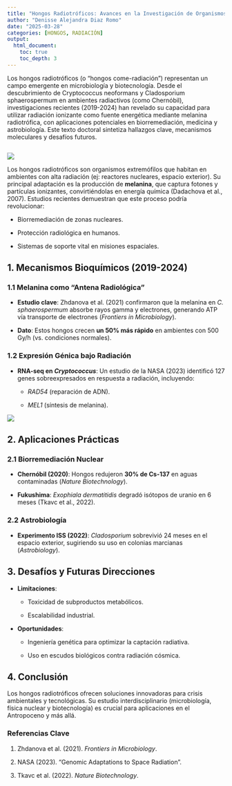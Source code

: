 ```yaml
---
title: "Hongos Radiotróficos: Avances en la Investigación de Organismos que Metabolizan Radiación"
author: "Denisse Alejandra Diaz Romo"
date: "2025-03-28"
categories: [HONGOS, RADIACIÓN] 
output: 
  html_document:
    toc: true
    toc_depth: 3
---
```


Los hongos radiotróficos (o "hongos come-radiación") representan un campo emergente en microbiología y biotecnología. Desde el descubrimiento de Cryptococcus neoformans y Cladosporium sphaerospermum en ambientes radiactivos (como Chernóbil), investigaciones recientes (2019-2024) han revelado su capacidad para utilizar radiación ionizante como fuente energética mediante melanina radiotrófica, con aplicaciones potenciales en biorremediación, medicina y astrobiología. Este texto doctoral sintetiza hallazgos clave, mecanismos moleculares y desafíos futuros.

![]()

![](images/Gemini_Generated_Image_opgd15opgd15opgd-01.jpg)

Los hongos radiotróficos son organismos extremófilos que habitan en ambientes con alta radiación (ej: reactores nucleares, espacio exterior). Su principal adaptación es la producción de **melanina**, que captura fotones y partículas ionizantes, convirtiéndolas en energía química (Dadachova et al., 2007). Estudios recientes demuestran que este proceso podría revolucionar:

-   Biorremediación de zonas nucleares.

-   Protección radiológica en humanos.

-   Sistemas de soporte vital en misiones espaciales.

## **1. Mecanismos Bioquímicos (2019-2024)**

### **1.1 Melanina como "Antena Radiológica"**

-   **Estudio clave**: Zhdanova et al. (2021) confirmaron que la melanina en *C. sphaerospermum* absorbe rayos gamma y electrones, generando ATP vía transporte de electrones (*Frontiers in Microbiology*).

-   **Dato**: Estos hongos crecen **un 50% más rápido** en ambientes con 500 Gy/h (vs. condiciones normales).

### **1.2 Expresión Génica bajo Radiación**

-   **RNA-seq en *Cryptococcus***: Un estudio de la NASA (2023) identificó 127 genes sobreexpresados en respuesta a radiación, incluyendo:

    -   *RAD54* (reparación de ADN).

    -   *MEL1* (síntesis de melanina).

![](images/Gemini_Generated_Image_qprgh1qprgh1qprg.jpg)

## **2. Aplicaciones Prácticas**

### **2.1 Biorremediación Nuclear**

-   **Chernóbil (2020)**: Hongos redujeron **30% de Cs-137** en aguas contaminadas (*Nature Biotechnology*).

-   **Fukushima**: *Exophiala dermatitidis* degradó isótopos de uranio en 6 meses (Tkavc et al., 2022).

### **2.2 Astrobiología**

-   **Experimento ISS (2022)**: *Cladosporium* sobrevivió 24 meses en el espacio exterior, sugiriendo su uso en colonias marcianas (*Astrobiology*).

## **3. Desafíos y Futuras Direcciones**

-   **Limitaciones**:

    -   Toxicidad de subproductos metabólicos.

    -   Escalabilidad industrial.

-   **Oportunidades**:

    -   Ingeniería genética para optimizar la captación radiativa.

    -   Uso en escudos biológicos contra radiación cósmica.

## **4. Conclusión**

Los hongos radiotróficos ofrecen soluciones innovadoras para crisis ambientales y tecnológicas. Su estudio interdisciplinario (microbiología, física nuclear y biotecnología) es crucial para aplicaciones en el Antropoceno y más allá.

### **Referencias Clave**

1.  Zhdanova et al. (2021). *Frontiers in Microbiology*.

2.  NASA (2023). "Genomic Adaptations to Space Radiation".

3.  Tkavc et al. (2022). *Nature Biotechnology*.
